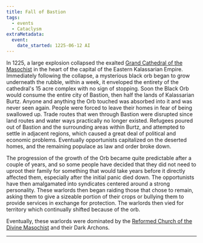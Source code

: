 ```yaml
---
title: Fall of Bastion
tags:
  - events
  - Cataclysm
extraMetadata:
  event:
    date_started: 1225-06-12 AI
---
```


In 1225, a large explosion collapsed the exalted
[Grand Cathedral of the Masochist](/world/locations/grand-cathedral-of-the-masochist/)
in the heart of the capital of the Eastern Kalassarian Empire. Immediately
following the collapse, a mysterious black orb began to grow underneath the
rubble, within a week, it enveloped the entirety of the cathedral's 15 acre
complex with no sign of stopping. Soon the Black Orb would consume the entire
city of Bastion, then half the lands of Kalassarian Burtz. Anyone and anything
the Orb touched was absorbed into it and was never seen again. People were
forced to leave their homes in fear of being swallowed up. Trade routes that wen
through Bastion were disrupted since land routes and water ways practically no
longer existed. Refugees poured out of Bastion and the surrounding areas within
Burtz, and attempted to settle in adjacent regions, which caused a great deal of
political and economic problems. Eventually opportunists capitalized on the
deserted homes, and the remaining populace as law and order broke down.

The progression of the growth of the Orb became quite predictable after a couple
of years, and so some people have decided that they did not need to uproot their
family for something that would take years before it directly affected them,
especially after the initial panic died down. The opportunists have then
amalgamated into syndicates centered around a strong personality. These warlords
then began raiding those that chose to remain, asking them to give a sizeable
portion of their crops or bullying them to provide services in exchange for
protection. The warlords then vied for territory which continually shifted
because of the orb.

Eventually, these warlords were dominated by the
[Reformed Church of the Divine Masochist](/world/religions/divine-masochism/reformist/)
and their Dark Archons.

***

<Stub />

